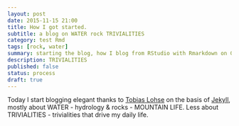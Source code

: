 ```yaml
---
layout: post
date: 2015-11-15 21:00
title: How I got started.
subtitle: a blog on WATER rock TRIVIALITIES
category: test Rmd
tags: [rock, water]
summary: starting the blog, how I blog from RStudio with Rmarkdown on GitHub Jekyll
description: TRIVIALITIES
published: false
status: process
draft: true
---
```


Today I start blogging elegant thanks to [Tobias Lohse](http://mrloh.se/about/) on the basis of [Jekyll](http://jekyllrb.com/), mostly about WATER - hydrology & rocks - MOUNTAIN LIFE. Less about TRIVIALITIES - trivialities that drive my daily life. 
